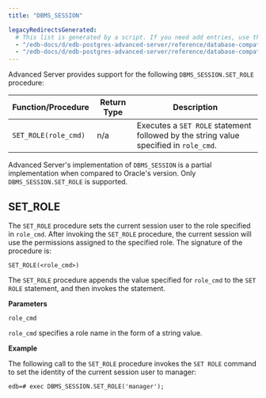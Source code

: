 ```yaml
---
title: "DBMS_SESSION"

legacyRedirectsGenerated:
  # This list is generated by a script. If you need add entries, use the `legacyRedirects` key.
  - "/edb-docs/d/edb-postgres-advanced-server/reference/database-compatibility-for-oracle-developers-built-in-package-guide/13/dbms_session.html"
  - "/edb-docs/d/edb-postgres-advanced-server/reference/database-compatibility-for-oracle-developers-built-in-package-guide/latest/dbms_session.html"
---
```


Advanced Server provides support for the following `DBMS_SESSION.SET_ROLE` procedure:

| Function/Procedure   | Return Type | Description                                                                           |
| -------------------- | ----------- | ------------------------------------------------------------------------------------- |
| `SET_ROLE(role_cmd)` | n/a         | Executes a `SET ROLE` statement followed by the string value specified in `role_cmd`. |

Advanced Server's implementation of `DBMS_SESSION` is a partial implementation when compared to Oracle's version. Only `DBMS_SESSION.SET_ROLE` is supported.

## SET_ROLE

The `SET_ROLE` procedure sets the current session user to the role specified in `role_cmd`. After invoking the `SET_ROLE` procedure, the current session will use the permissions assigned to the specified role. The signature of the procedure is:

```text
SET_ROLE(<role_cmd>)
```

The `SET_ROLE` procedure appends the value specified for `role_cmd` to the `SET ROLE` statement, and then invokes the statement.

**Parameters**

`role_cmd`

 `role_cmd` specifies a role name in the form of a string value.

**Example**

The following call to the `SET_ROLE` procedure invokes the `SET ROLE` command to set the identity of the current session user to manager:

```text
edb=# exec DBMS_SESSION.SET_ROLE('manager');
```
